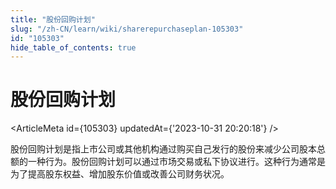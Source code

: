 ```yaml
---
title: "股份回购计划"
slug: "/zh-CN/learn/wiki/sharerepurchaseplan-105303"
id: "105303"
hide_table_of_contents: true
---
```



<Breadcrumbs current="股份回购计划" />

# 股份回购计划

<ArticleMeta id={105303} updatedAt={'2023-10-31 20:20:18'} />
<div className='border-solid border-b border-t-0 my-4 border-[var(--ifm-color-gray-300)]' />

股份回购计划是指上市公司或其他机构通过购买自己发行的股份来减少公司股本总额的一种行为。股份回购计划可以通过市场交易或私下协议进行。这种行为通常是为了提高股东权益、增加股东价值或改善公司财务状况。
